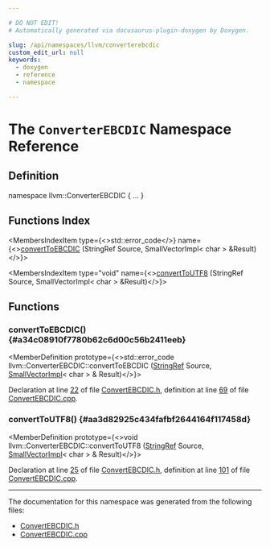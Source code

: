 ```yaml
---

# DO NOT EDIT!
# Automatically generated via docusaurus-plugin-doxygen by Doxygen.

slug: /api/namespaces/llvm/converterebcdic
custom_edit_url: null
keywords:
  - doxygen
  - reference
  - namespace

---
```





# The `ConverterEBCDIC` Namespace Reference

<DoxygenPage pluginConfig={pluginConfig}>



## Definition

<CodeBlock>namespace llvm::ConverterEBCDIC &#123; ... &#125;</CodeBlock>

## Functions Index

<MembersIndex>

<MembersIndexItem
  type={<>std::error&#95;code</>}
  name={<><a href="#a34c08910f7780b62c6d00c56b2411eeb">convertToEBCDIC</a> (StringRef Source, SmallVectorImpl&lt; char &gt; &amp;Result)</>}>
</MembersIndexItem>

<MembersIndexItem
  type="void"
  name={<><a href="#aa3d82925c434fafbf2644164f117458d">convertToUTF8</a> (StringRef Source, SmallVectorImpl&lt; char &gt; &amp;Result)</>}>
</MembersIndexItem>

</MembersIndex>


<SectionDefinition>

## Functions

### convertToEBCDIC() {#a34c08910f7780b62c6d00c56b2411eeb}

<MemberDefinition
  prototype={<>std::error&#95;code llvm::ConverterEBCDIC::convertToEBCDIC (<a href="/docs/api/classes/llvm/stringref">StringRef</a> Source, <a href="/docs/api/classes/llvm/smallvectorimpl">SmallVectorImpl</a>&lt; char &gt; &amp; Result)</>}>

Declaration at line <a href="/docs/api/files/include/include/llvm/include/llvm/support/convertebcdic-h/#l00022">22</a> of file <a href="/docs/api/files/include/include/llvm/include/llvm/support/convertebcdic-h">ConvertEBCDIC.h</a>, definition at line <a href="/docs/api/files/lib/lib/support/convertebcdic-cpp/#l00069">69</a> of file <a href="/docs/api/files/lib/lib/support/convertebcdic-cpp">ConvertEBCDIC.cpp</a>.
</MemberDefinition>

### convertToUTF8() {#aa3d82925c434fafbf2644164f117458d}

<MemberDefinition
  prototype={<>void llvm::ConverterEBCDIC::convertToUTF8 (<a href="/docs/api/classes/llvm/stringref">StringRef</a> Source, <a href="/docs/api/classes/llvm/smallvectorimpl">SmallVectorImpl</a>&lt; char &gt; &amp; Result)</>}>

Declaration at line <a href="/docs/api/files/include/include/llvm/include/llvm/support/convertebcdic-h/#l00025">25</a> of file <a href="/docs/api/files/include/include/llvm/include/llvm/support/convertebcdic-h">ConvertEBCDIC.h</a>, definition at line <a href="/docs/api/files/lib/lib/support/convertebcdic-cpp/#l00101">101</a> of file <a href="/docs/api/files/lib/lib/support/convertebcdic-cpp">ConvertEBCDIC.cpp</a>.
</MemberDefinition>

</SectionDefinition>

<hr/>

The documentation for this namespace was generated from the following files:

<ul>
<li><a href="/docs/api/files/include/include/llvm/include/llvm/support/convertebcdic-h">ConvertEBCDIC.h</a></li>
<li><a href="/docs/api/files/lib/lib/support/convertebcdic-cpp">ConvertEBCDIC.cpp</a></li>
</ul>

</DoxygenPage>
